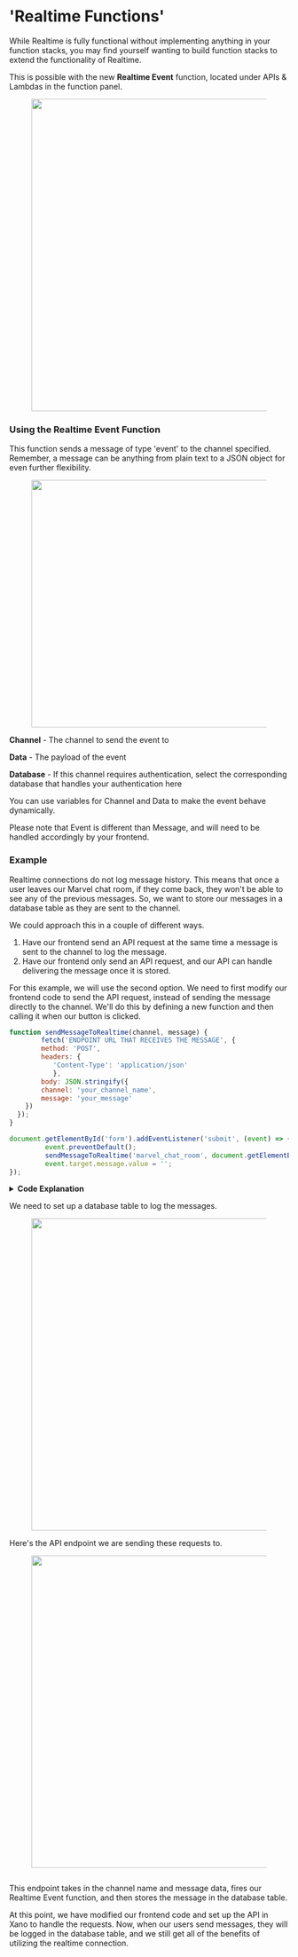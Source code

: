 # 'Realtime Functions'

While Realtime is fully functional without implementing anything in your function stacks, you may find yourself wanting to build function stacks to extend the functionality of Realtime.

This is possible with the new **Realtime Event** function, located under APIs & Lambdas in the function panel.

<figure><img src="../../..//assets/CleanShot 2024-05-09 at 16.38.39.png" alt="" width="563"><figcaption></figcaption></figure>

### Using the Realtime Event Function

This function sends a message of type 'event' to the channel specified. Remember, a message can be anything from plain text to a JSON object for even further flexibility.

<figure><img src="../../..//assets/CleanShot 2024-05-09 at 17.02.27.png" alt="" width="446"><figcaption></figcaption></figure>

**Channel** - The channel to send the event to

**Data** - The payload of the event

**Database** - If this channel requires authentication, select the corresponding database that handles your authentication here

You can use variables for Channel and Data to make the event behave dynamically.

<Info>

Please note that Event is different than Message, and will need to be handled accordingly by your frontend.

</Info>

### Example

Realtime connections do not log message history. This means that once a user leaves our Marvel chat room, if they come back, they won't be able to see any of the previous messages. So, we want to store our messages in a database table as they are sent to the channel.

We could approach this in a couple of different ways.

1. Have our frontend send an API request at the same time a message is sent to the channel to log the message.
2. Have our frontend only send an API request, and our API can handle delivering the message once it is stored.

For this example, we will use the second option. We need to first modify our frontend code to send the API request, instead of sending the message directly to the channel. We'll do this by defining a new function and then calling it when our button is clicked.

```javascript
function sendMessageToRealtime(channel, message) {
        fetch('ENDPOINT URL THAT RECEIVES THE MESSAGE', {
        method: 'POST',
        headers: {
           'Content-Type': 'application/json'
           },
        body: JSON.stringify({
        channel: 'your_channel_name',
        message: 'your_message'
    })
  });
}

document.getElementById('form').addEventListener('submit', (event) => {
         event.preventDefault();
         sendMessageToRealtime('marvel_chat_room', document.getElementById(message.value))
         event.target.message.value = '';
});
```

<details>

<summary><strong>Code Explanation</strong></summary>

First, we define the function and make sure we define two parameters: channel for the channel to send the message to, and message for the message body.

```javascript
function sendMessageToRealtime(channel, message) {
```

After that, we're using fetch, a Javascript function to send API requests, to our endpoint. We don't need to worry much about the technical details here if you aren't comfortable, but you may need to change the method and/or add new parameters to the body of the request depending on your use case. For this example, all our API needs is that channel name and message.

```javascript
fetch('ENDPOINT URL THAT RECEIVES THE MESSAGE', {
        method: 'POST',
        headers: {
           'Content-Type': 'application/json'
           },
        body: JSON.stringify({
        channel: channel,
        message: message
    })
  });
```

Now, we need to handle what happens when our Send button is clicked. We'll start by looking for that element and adding an event listener to it. It just looks for our form, which has an ID of form, and a submit button inside of it.

```javascript
document.getElementById('form').addEventListener('submit', (event) => {
```

We'll add a line to ensure that no 'default' behavior occurs when a user clicks the send button.

```javascript
event.preventDefault();
```

Next, we'll call our sendMessageToRealtime function and give it our 'marvel-chat-room' channel name and the value of the message input box. Right after that, we clear the input to prepare for the next message.

```javascript
sendMessageToRealtime('marvel_chat_room', document.getElementById(event.target.message.value))
event.target.message.value = '';
```

</details>

We need to set up a database table to log the messages.

<figure><img src="../../..//assets/CleanShot 2024-05-09 at 19.18.59@2x.png" alt="" width="563"><figcaption></figcaption></figure>

Here's the API endpoint we are sending these requests to.

<figure><img src="../../..//assets/CleanShot 2024-05-09 at 19.20.06@2x.png" alt="" width="563"><figcaption></figcaption></figure>

<figure><img src="../../..//assets/CleanShot 2024-05-09 at 19.26.11@2x.png" alt=""><figcaption></figcaption></figure>

This endpoint takes in the channel name and message data, fires our Realtime Event function, and then stores the message in the database table.

At this point, we have modified our frontend code and set up the API in Xano to handle the requests. Now, when our users send messages, they will be logged in the database table, and we still get all of the benefits of utilizing the realtime connection.